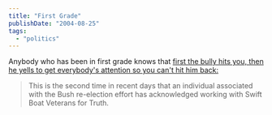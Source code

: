 ```yaml
---
title: "First Grade"
publishDate: "2004-08-25"
tags: 
  - "politics"
---
```


Anybody who has been in first grade knows that [first the bully hits you, then he yells to get everybody's attention so you can't hit him back:](http://www.nytimes.com/2004/08/25/politics/campaign/25swift.html?hp)

> This is the second time in recent days that an individual associated with the Bush re-election effort has acknowledged working with Swift Boat Veterans for Truth.
